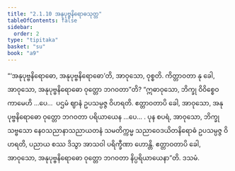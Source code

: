 ```yaml
---
title: "2.1.10 အနုပုဗ္ဗနိရောဓသုတ္တ"
tableOfContents: false
sidebar:
  order: 2
type: "tipitaka"
basket: "su"
book: "a9"
---
```



<DynamicBreadcrumb />

<Division number="61" book="a9">

<Paragraph number="426" book="a9">
“‘အနုပုဗ္ဗနိရောဓော, အနုပုဗ္ဗနိရောဓော’တိ, အာဝုသော, ဝုစ္စတိ. ကိတ္တာဝတာ နု ခေါ, အာဝုသော, အနုပုဗ္ဗနိရောဓော ဝုတ္တော ဘဂဝတာ”တိ?
</Paragraph>

<Paragraph number="427" book="a9">
“ဣဓာဝုသော, ဘိက္ခု ဝိဝိစ္စေဝ ကာမေဟိ …ပေ…  ပဌမံ ဈာနံ ဥပသမ္ပဇ္ဇ ဝိဟရတိ. ဧတ္တာဝတာပိ ခေါ, အာဝုသော, အနုပုဗ္ဗနိရောဓော ဝုတ္တော ဘဂဝတာ ပရိယာယေန …ပေ… .
</Paragraph>

<Paragraph number="428" book="a9">
ပုန စပရံ, အာဝုသော, ဘိက္ခု သဗ္ဗသော နေဝသညာနာသညာယတနံ သမတိက္ကမ္မ သညာဝေဒယိတနိရောဓံ ဥပသမ္ပဇ္ဇ ဝိဟရတိ, ပညာယ စဿ ဒိသွာ အာသဝါ ပရိက္ခီဏာ ဟောန္တိ. ဧတ္တာဝတာပိ ခေါ, အာဝုသော, အနုပုဗ္ဗနိရောဓော ဝုတ္တော ဘဂဝတာ နိပ္ပရိယာယေနာ”တိ.

</Paragraph>
</Division>

<Paragraph number="429" type="center" book="a9">
ဒသမံ.
</Paragraph>